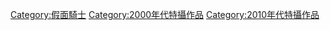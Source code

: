 {{noteTA
|G1=KamenRider
}}

[[Category:假面騎士|Category:假面騎士]][[Category:2000年代特攝作品|Category:2000年代特攝作品]]
[[Category:2010年代特攝作品|Category:2010年代特攝作品]]